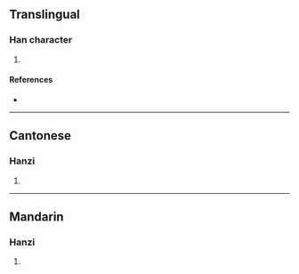 {{character info/new}}
==Translingual==

===Han character===
{{Han char|rn=75|rad=木|as=13|sn=17|four=|canj=DBUL|ids=⿰木鼎}}

# {{defn|Han|sort=木13}}

====References====
* {{Han ref|kx=0557.060|dkj=15671|dj=0946.140|hdz=21291.120|uh=6A99|ud=27289}}

----

==Cantonese==

===Hanzi===
{{yue-hanzi|jyut=[[caang4]]|y=chaang4}}

# {{defn|lang=yue|sort=木13}}

----

==Mandarin==

===Hanzi===
{{cmn-hanzi|pin=[[chéng]] ([[cheng2]])|wg=ch'eng<sup>2</sup>}}

# {{defn|lang=cmn|sort=木13}}
